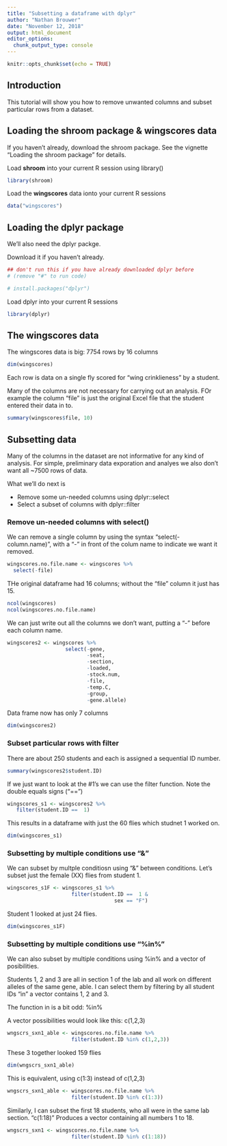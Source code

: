 ```yaml
---
title: "Subsetting a dataframe with dplyr"
author: "Nathan Brouwer"
date: "November 12, 2018"
output: html_document
editor_options: 
  chunk_output_type: console
---
```


```r
knitr::opts_chunk$set(echo = TRUE)
```

## Introduction

This tutorial will show you how to remove unwanted columns and subset particular rows from a dataset.


## Loading the shroom package & wingscores data

If you haven't already, download the shroom package.  See the vignette "Loading the shroom package" for details.

Load **shroom** into your current R session using library()
```r
library(shroom)
```


Load the **wingscores** data ionto your current R sessions
```r
data("wingscores")
```


## Loading the dplyr package

We'll also need the dplyr packge.

Download it if you haven't already.
```r
## don't run this if you have already downloaded dplyr before
# (remove "#" to run code)

# install.packages("dplyr")
```


Load dplyr into your current R sessions

```r
library(dplyr)
```



## The wingscores data

The wingscores data is big: 7754 rows by 16 columns
```r
dim(wingscores)
```

Each row is data on a single fly scored for "wing crinklieness" by a student.

Many of the columns are not necessary for carrying out an analysis.    FOr example the column "file" is just the original Excel file that the student entered their data in to.

```r
summary(wingscores$file, 10)
```



## Subsetting data

Many of the columns in the dataset are not informative for any kind of analysis.  For simple, preliminary data exporation and analyes we also don't want all ~7500 rows of data.  

What we'll do next is

* Remove some un-needed columns using dplyr::select
* Select a subset of columns with dplyr::filter

### Remove un-needed columns with select()

We can remove a single column by using the syntax "select(-column.name)", with a "-" in front of the colum name to indicate we want it removed.

```r
wingscores.no.file.name <- wingscores %>% 
  select(-file)
```

THe original dataframe had 16 columns; without the "file" column it just has 15.
```r
ncol(wingscores)
ncol(wingscores.no.file.name)
```


We can just write out all the columns we don't want, putting a "-" before each column name.

```r
wingscores2 <- wingscores %>% 
                   select(-gene,
                          -seat,
                          -section,
                          -loaded,
                          -stock.num,
                          -file,
                          -temp.C,
                          -group,
                          -gene.allele)
```

Data frame now has only 7 columns
```r
dim(wingscores2)
```

### Subset particular rows with filter

There are about 250 students and each is assigned a sequential ID number.
```r
summary(wingscores2$student.ID)
```

If we just want to look at the #1's we can use the filter function.  Note the double equals signs ("==")

```r
wingscores_s1 <- wingscores2 %>% 
   filter(student.ID ==  1)
```


This results in a dataframe with just the 60 flies which studnet 1 worked on.
```r
dim(wingscores_s1)
```



### Subsetting by multiple conditions use "&"

We can subset by multple conditiosn using "&" between conditions.  Let's subset just the female (XX) flies from student 1.

```r
wingscores_s1F <- wingscores_s1 %>% 
                     filter(student.ID ==  1 &
                                   sex == "F")
```

Student 1 looked at just 24 flies.
```r
dim(wingscores_s1F)
```


### Subsetting by multiple conditions use "%in%"

We can also subset by multiple conditions using %in% and a vector of posibilities.  

Students 1, 2 and 3 are all in section 1 of the lab and all work on different alleles of the same gene, able.  I can select them by filtering by all student IDs "in" a vector contains 1, 2 and 3.

The function in is a bit odd: %in%

A vector possibilities would look like this: c(1,2,3)

```r
wngscrs_sxn1_able <- wingscores.no.file.name %>% 
                     filter(student.ID %in% c(1,2,3))
```



These 3 together looked 159 flies
```r
dim(wngscrs_sxn1_able)
```

This is equivalent, using c(1:3) instead of c(1,2,3)
```r
wngscrs_sxn1_able <- wingscores.no.file.name %>% 
                     filter(student.ID %in% c(1:3))
```



Similarly, I can subset the first 18 students, who all were in the same lab section.  "c(1:18)" Produces a vector containing all numbers 1 to 18.

```r
wngscrs_sxn1 <- wingscores.no.file.name %>% 
                     filter(student.ID %in% c(1:18))
```
